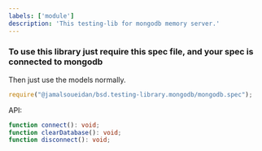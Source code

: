 ```yaml
---
labels: ['module']
description: 'This testing-lib for mongodb memory server.'
---
```


### To use this library just require this spec file, and your spec is connected to mongodb

Then just use the models normally.

```ts
require("@jamalsoueidan/bsd.testing-library.mongodb/mongodb.spec");
```


API:

```ts
function connect(): void;
function clearDatabase(): void;
function disconnect(): void;
```
